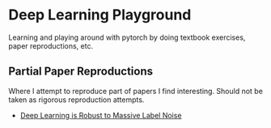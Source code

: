 # Deep Learning Playground

Learning and playing around with pytorch by doing textbook exercises, paper reproductions, etc.

## Partial Paper Reproductions
Where I attempt to reproduce part of papers I find interesting. Should not be taken as rigorous reproduction attempts.

- [Deep Learning is Robust to Massive Label Noise](dl-massive-label-noise/playground.html)

